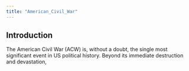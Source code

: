 ```yaml
---
title: "American_Civil_War"
---
```


## Introduction

The American Civil War (ACW) is, without a doubt, the single most significant event in US political history. Beyond its immediate destruction and devastation,
